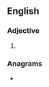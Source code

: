 ==English==

===Adjective===
{{head|en|superlative adjective}}

# {{en-superlative of|empty}}

===Anagrams===
* {{anagrams|en|a=eeimpstt|timestep}}